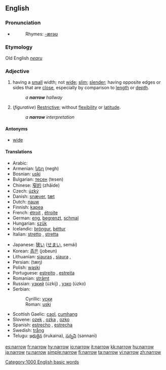==English==

===Pronunciation===
*{{audio|en-us-narrow.ogg|Audio (US)}}
*:Rhymes: [[Rhymes:English:-ærəʊ|-ærəʊ]]

===Etymology===
Old English ''[[nearu]]''

===Adjective===
#having a [[small]] width; not [[wide]]; [[slim]]; [[slender]]; having opposite edges or sides that are [[close]], especially by comparison to [[length]] or [[depth]].
#:''a '''narrow''' hallway''
#(''figurative'') [[restrictive|Restrictive]]; without [[flexibility]] or [[latitude]].
#:''a '''narrow''' interpretation''

====Antonyms====
*[[wide]]

====Translations====
{{top}}
*Arabic: {{ARchar|[[ضيق]]}} {{Unicode|(ɖáyyeq)}}
*Armenian: [[նեղ]] (negh)
*Bosnian: [[uski#Bosnian|uski]] {{m}}
*Bulgarian: [[тесен]] (tesen)
*Chinese: [[窄的]] (zhǎide)
*Czech: [[úzký]] {{m}}
*Danish: [[snæver]], [[tæt]]
*Dutch: [[nauw]]
*Finnish: [[kapea]]
*French: [[étroit]] {{m}}, [[étroite]] {{f}}
*German: [[eng]], [[begrenzt]], [[schmal]]
*Hungarian: [[szűk]]
*Icelandic: [[þröngur]], [[þéttur]]
*Italian: [[stretto]] {{m}}, [[stretta]] {{f}}
{{mid}}
*Japanese: [[狭い]] ([[せまい]], semái)
*Korean: [[좁은]] (jobeun)
*Lithuanian: [[siauras]] {{m}}, [[siaura]] {{f}}, {{n}}
*Persian: {{FAchar|[[تنگ|تَنگ]]}} (tæŋ)
*Polish: [[wąski]] {{m}}
*Portuguese: [[estreito]] {{m}}, [[estreita]] {{f}}
*Romanian: [[strâmt]]
*Russian: [[узкий]] (úzkij) {{m}}, [[узко]] (úzko)
*Serbian:
*:Cyrillic: [[уски#Serbian|уски]] {{m}}
*:Roman: [[uski#Serbian|uski]] {{m}}
*Scottish Gaelic: [[caol]], [[cumhang]]
*Slovene: [[ozek]] {{m}}, [[ozka]] {{f}}, [[ozko]] {{n}}
*Spanish: [[estrecho]] {{m}}, [[estrecha]] {{f}}
*Swedish: [[trång]]
*Telugu: [[ఇరుకైన]] (irukaina), [[సన్నని]] (sannani)
{{bottom}}

[[Category:1000 English basic words]]

[[es:narrow]]
[[fr:narrow]]
[[hy:narrow]]
[[io:narrow]]
[[it:narrow]]
[[kk:narrow]]
[[hu:narrow]]
[[ja:narrow]]
[[ru:narrow]]
[[simple:narrow]]
[[fi:narrow]]
[[ta:narrow]]
[[vi:narrow]]
[[zh:narrow]]